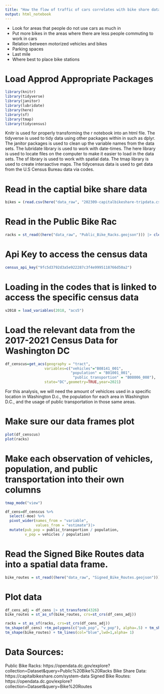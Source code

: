 ```yaml
---
title: "How the flow of traffic of cars correlates with bike share data"
output: html_notebook
---
```


- Look for areas that people do not use cars as much in 
- Put more bikes in the areas where there are less people commuting to work in cars
- Relation between motorized vehicles and bikes
- Parking spaces
- Last mile
- Where best to place bike stations 


# Load Approd Appropriate Packages

```r
library(knitr)
library(tidyverse)
library(janitor)
library(lubridate)
library(here) 
library(sf) 
library(tmap)
library(tidycensus)
```
Knitr is used for properly transforming the r notebook into an html file.
The tidyverse is used to tidy data using other packages within in such as dplyr.
The janitor packages is used to clean up the variable names from the data sets.
The lubridate library is used to work with date-times.
The here library is used to locate files on the computer to make it easier to load in the data sets.
The sf library is used to work with spatial data.
The tmap library is used to create interaactive maps.
The tidycensus data is used to get data from the U.S Census Bureau data via codes. 

# Read in the captial bike share data

```r
bikes = (read.csv(here("data_raw", "202309-capitalbikeshare-tripdata.csv"))) |> clean_names()
```

# Read in the Public Bike Rac

```r
racks = st_read((here("data_raw", "Public_Bike_Racks.geojson"))) |> clean_names() 
```
 
# Api Key to access the census data
```r
census_api_key("9fc5d3792d3a5e922287c3f4e9995118766d50a2")

```
# Loading in the codes that is linked to access the specific census data 
```r
v2018 = load_variables(2018, "acs5")
```

# Load the relevant data from the 2017-2021 Census Data for Washington DC

```r
df_censcus=get_acs(geography = "tract",
                  variables=c("vehicles"="B08141_001",
                              "population" = "B01001_001",
                               "public_transportion" = "B08006_008"),
                  state="DC",geometry=TRUE,year=2021) 
```
For this analysis, we will need the amount of vehiclces used in a specific location in Washington D.c., the population for each area in Washington D.C., and the usage of public transportation in those same areas. 

# Make sure our data frames plot

```r

plot(df_censcus)
plot(racks)

```

# Make each observation of vehicles, population, and public transportation into their own columns

```r

tmap_mode("view")

df_cens=df_censcus %>% 
  select(-moe) %>% 
  pivot_wider(names_from = "variable", 
              values_from = "estimate")|> 
  mutate(pub_pop = public_transportion / population,
         v_pop = vehicles / population)

```
# Read the Signed Bike Routes data into a spatial data frame. 

```r
bike_routes = st_read((here("data_raw", "Signed_Bike_Routes.geojson"))) |> clean_names() 
```

# Plot data
```r
df_cens_adj = df_cens |> st_transform(4326)
bike_routes = st_as_sf(bike_routes, crs=st_crs(df_cens_adj))

racks = st_as_sf(racks, crs=st_crs(df_cens_adj))
tm_shape(df_cens) +tm_polygons(c("pub_pop", "v_pop"), alpha=.5) + tm_shape(racks) +tm_symbols(size = 0.01, alpha = 0.5) +   
tm_shape(bike_routes) + tm_lines(col="blue",lwd=1,alpha= 1)
```



# Data Sources:

Public Bike Racks: https://opendata.dc.gov/explore?collection=Dataset&query=Public%20Bike%20Racks
Bike Share Data: https://capitalbikeshare.com/system-data
Signed Bike Routes: https://opendata.dc.gov/explore?collection=Dataset&query=Bike%20Routes


